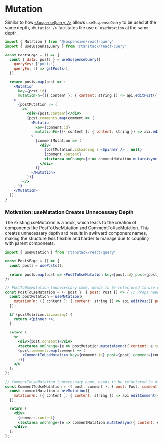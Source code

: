 
# Mutation

Similar to how [`<SuspenseQuery />`](/docs/react-query/SuspenseQuery) allows `useSuspenseQuery` to be used at the same depth, `<Mutation />` facilitates the use of `useMutation` at the same depth.

```jsx /Mutation/
import { Mutation } from '@suspensive/react-query'
import { useSuspenseQuery } from '@tanstack/react-query'

const PostsPage = () => {
  const { data: posts } = useSuspenseQuery({
    queryKey: ['posts'],
    queryFn: () => getPosts(),
  });

  return posts.map(post => (
    <Mutation
      key={post.id}
      mutationFn={({ content }: { content: string }) => api.editPost({ postId: post.id, content })}
    >
      {postMutation => (
        <>
          <div>{post.content}</div>
          {post.comments.map(comment => (
            <Mutation
              key={comment.id}
              mutationFn={({ content }: { content: string }) => api.editComment({ postId: post.id, commentId: comment.id, content })}
            >
              {commentMutation => (
                <div>
                  {postMutation.isLoading ? <Spinner /> : null}
                  {comment.content}
                  <textarea onChange={e => commentMutation.mutateAsync({ content: e.target.value })} />
                </div>
              )}
            </Mutation>
          ))}
        </>
      )}
    </Mutation>
  ));
}
```

### Motivation: useMutation Creates Unnecessary Depth

The existing useMutation is a hook, which leads to the creation of components like PostToUseMutation and CommentToUseMutation. This creates unnecessary depth and results in awkward component names, making the structure less flexible and harder to manage due to coupling with parent components.

```jsx /useMutation/
import { useMutation } from '@tanstack/react-query'

const PostsPage = () => {
  const posts = usePosts();

  return posts.map(post => <PostToUseMutation key={post.id} post={post} />);
};

// PostToUseMutation (unnecessary name, needs to be refactored to use only useMutation)
const PostToUseMutation = ({ post }: { post: Post }) => { // Props need to be passed to useMutation.
  const postMutation = useMutation({
    mutationFn: ({ content }: { content: string }) => api.editPost({ postId: post.id, content }),
  });

  if (postMutation.isLoading) {
    return <Spinner />;
  }

  return (
    <>
      <div>{post.content}</div>
      <textarea onChange={e => postMutation.mutateAsync({ content: e.target.value })} />
      {post.comments.map(comment => (
        <CommentToUseMutation key={comment.id} post={post} comment={comment} />
      ))}
    </>
  );
};

// CommentToUseMutation (unnecessary name, needs to be refactored to use only useMutation)
const CommentToUseMutation = ({ post, comment }: { post: Post, comment: Comment }) => { // Props need to be passed to useMutation.
  const commentMutation = useMutation({
    mutationFn: ({ content }: { content: string }) => api.editComment({ postId: post.id, commentId: comment.id, content }),
  });

  return (
    <div>
      {comment.content}
      <textarea onChange={e => commentMutation.mutateAsync({ content: e.target.value })} />
    </div>
  );
};
```
